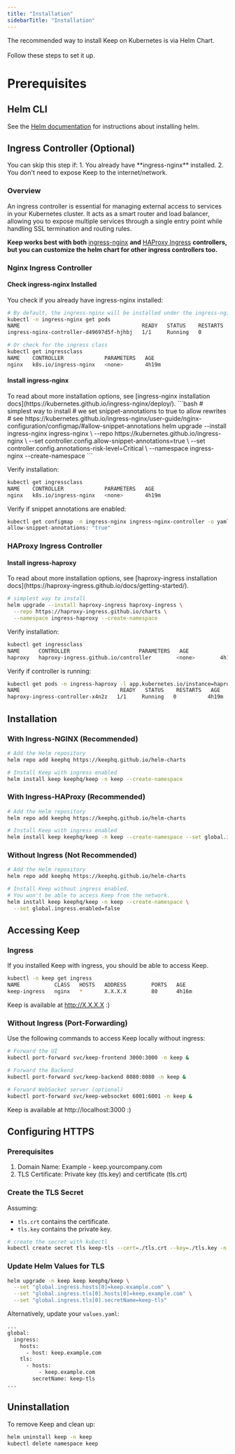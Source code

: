 ```yaml
---
title: "Installation"
sidebarTitle: "Installation"
---
```


<Tip>
The recommended way to install Keep on Kubernetes is via Helm Chart. <br></br>
Follow these steps to set it up.
</Tip>

# Prerequisites

## Helm CLI
See the [Helm documentation](https://helm.sh/docs/intro/install/) for instructions about installing helm.

## Ingress Controller (Optional)
<Info>
You can skip this step if:
1. You already have **ingress-nginx** installed.
2. You don't need to expose Keep to the internet/network.
</Info>

### Overview
An ingress controller is essential for managing external access to services in your Kubernetes cluster. It acts as a smart router and load balancer, allowing you to expose multiple services through a single entry point while handling SSL termination and routing rules.



**Keep works best with both** [ingress-nginx](https://github.com/kubernetes/ingress-nginx) **and** [HAProxy Ingress](https://haproxy-ingress.github.io/) **controllers, but you can customize the helm chart for other ingress controllers too.**


### Nginx Ingress Controller

#### Check ingress-nginx Installed
You check if you already have ingress-nginx installed:
```bash
# By default, the ingress-nginx will be installed under the ingress-nginx namespace
kubectl -n ingress-nginx get pods
NAME                                       READY   STATUS    RESTARTS   AGE
ingress-nginx-controller-d49697d5f-hjhbj   1/1     Running   0          4h19m

# Or check for the ingress class
kubectl get ingressclass
NAME    CONTROLLER             PARAMETERS   AGE
nginx   k8s.io/ingress-nginx   <none>       4h19m

```

#### Install ingress-nginx
<Info>
To read about more installation options, see [ingress-nginx installation docs](https://kubernetes.github.io/ingress-nginx/deploy/).
</Info>
```bash
# simplest way to install
# we set snippet-annotations to true to allow rewrites
#   see https://kubernetes.github.io/ingress-nginx/user-guide/nginx-configuration/configmap/#allow-snippet-annotations
helm upgrade --install ingress-nginx ingress-nginx \
  --repo https://kubernetes.github.io/ingress-nginx \
  --set controller.config.allow-snippet-annotations=true \
  --set controller.config.annotations-risk-level=Critical \
  --namespace ingress-nginx --create-namespace
```

Verify installation:
```bash
kubectl get ingressclass
NAME    CONTROLLER             PARAMETERS   AGE
nginx   k8s.io/ingress-nginx   <none>       4h19m
```

Verify if snippet annotations are enabled:
```bash
kubectl get configmap -n ingress-nginx ingress-nginx-controller -o yaml | grep allow-snippet-annotations
allow-snippet-annotations: "true"
```

### HAProxy Ingress Controller

#### Install ingress-haproxy
<Info>
To read about more installation options, see [haproxy-ingress installation docs](https://haproxy-ingress.github.io/docs/getting-started/).
</Info>

```bash
# simplest way to install
helm upgrade --install haproxy-ingress haproxy-ingress \
  --repo https://haproxy-ingress.github.io/charts \
  --namespace ingress-haproxy --create-namespace
```

Verify installation:
```bash
kubectl get ingressclass
NAME      CONTROLLER                      PARAMETERS   AGE
haproxy   haproxy-ingress.github.io/controller        <none>        4h19m
```

Verify if controller is running:
```bash
kubectl get pods -n ingress-haproxy -l app.kubernetes.io/instance=haproxy-ingress
NAME                                READY   STATUS    RESTARTS   AGE
haproxy-ingress-controller-x4n2z   1/1     Running   0          4h19m
```

## Installation

### With Ingress-NGINX (Recommended)

```bash
# Add the Helm repository
helm repo add keephq https://keephq.github.io/helm-charts

# Install Keep with ingress enabled
helm install keep keephq/keep -n keep --create-namespace
```

### With Ingress-HAProxy (Recommended)

```bash
# Add the Helm repository
helm repo add keephq https://keephq.github.io/helm-charts

# Install Keep with ingress enabled
helm install keep keephq/keep -n keep --create-namespace --set global.ingress.className=haproxy
```

### Without Ingress (Not Recommended)

```bash
# Add the Helm repository
helm repo add keephq https://keephq.github.io/helm-charts

# Install Keep without ingress enabled.
# You won't be able to access Keep from the network.
helm install keep keephq/keep -n keep --create-namespace \
  --set global.ingress.enabled=false
```

## Accessing Keep

### Ingress
If you installed Keep with ingress, you should be able to access Keep.

```bash
kubectl -n keep get ingress
NAME           CLASS   HOSTS   ADDRESS        PORTS   AGE
keep-ingress   nginx   *       X.X.X.X        80      4h16m
```

Keep is available at http://X.X.X.X :)

### Without Ingress (Port-Forwarding)

Use the following commands to access Keep locally without ingress:
```bash
# Forward the UI
kubectl port-forward svc/keep-frontend 3000:3000 -n keep &

# Forward the Backend
kubectl port-forward svc/keep-backend 8080:8080 -n keep &

# Forward WebSocket server (optional)
kubectl port-forward svc/keep-websocket 6001:6001 -n keep &
```

Keep is available at http://localhost:3000 :)

## Configuring HTTPS

### Prerequisites
1. Domain Name: Example - keep.yourcompany.com
2. TLS Certificate: Private key (tls.key) and certificate (tls.crt)

### Create the TLS Secret

Assuming:
- `tls.crt` contains the certificate.
- `tls.key` contains the private key.

```bash
# create the secret with kubectl
kubectl create secret tls keep-tls --cert=./tls.crt --key=./tls.key -n keep
```

### Update Helm Values for TLS
```bash
helm upgrade -n keep keep keephq/keep \
  --set "global.ingress.hosts[0]=keep.example.com" \
  --set "global.ingress.tls[0].hosts[0]=keep.example.com" \
  --set "global.ingress.tls[0].secretName=keep-tls"
```



Alternatively, update your `values.yaml`:
```bash
...
global:
  ingress:
    hosts:
      - host: keep.example.com
    tls:
      - hosts:
          - keep.example.com
        secretName: keep-tls
...
```


## Uninstallation
To remove Keep and clean up:
```bash
helm uninstall keep -n keep
kubectl delete namespace keep
```

